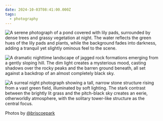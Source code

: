 ```yaml
---
date: 2024-10-03T08:41:00.000Z
tags:
  - photography
---
```

![A serene photograph of a pond covered with lily pads, surrounded by dense trees and grassy vegetation at night. The water reflects the green hues of the lily pads and plants, while the background fades into darkness, adding a tranquil yet slightly ominous feel to the scene.](/assets/art/20241003-1.jpg)

![A dramatic nighttime landscape of jagged rock formations emerging from a gently sloping hill. The dim light creates a mysterious mood, casting shadows over the rocky peaks and the barren ground beneath, all set against a backdrop of an almost completely black sky.](/assets/art/20241003-2.jpg)

![A surreal night photograph showing a tall, narrow stone structure rising from a vast green field, illuminated by soft lighting. The stark contrast between the brightly lit grass and the pitch-black sky creates an eerie, otherworldly atmosphere, with the solitary tower-like structure as the central focus.](/assets/art/20241003-3.jpg)

Photos by [@briscoepark](https://linktr.ee/briscoepark)